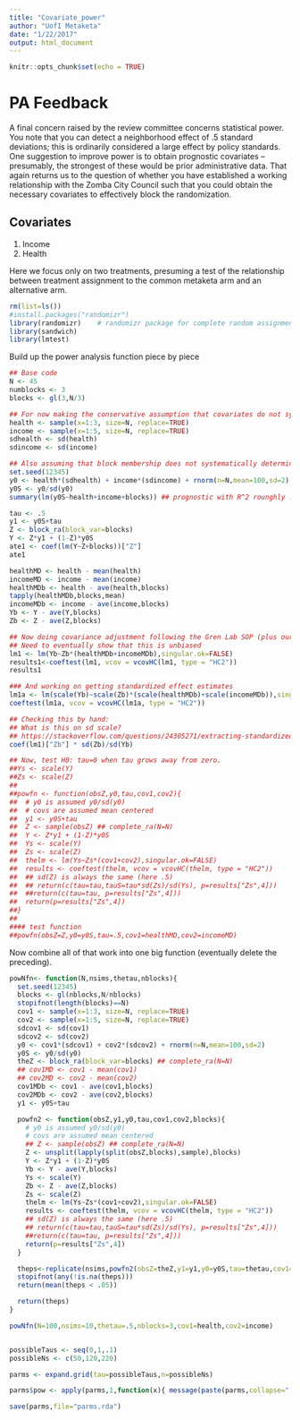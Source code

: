 ```yaml
---
title: "Covariate_power"
author: "UofI Metaketa"
date: "1/22/2017"
output: html_document
---
```


```r
knitr::opts_chunk$set(echo = TRUE)
```

# PA Feedback

A final concern raised by the review committee concerns statistical power. You note that you can detect a neighborhood effect of .5 standard deviations; this is ordinarily considered a large effect by policy standards. One suggestion to improve power is to obtain prognostic covariates – presumably, the strongest of these would be prior administrative data. That again returns us to the question of whether you have established a working relationship with the Zomba City Council such that you could obtain the necessary covariates to effectively block the randomization.

## Covariates
 1. Income
 2. Health

Here we focus only on two treatments, presuming a test of the relationship between treatment assignment to the common metaketa arm and an alternative arm.


```r
rm(list=ls())
#install.packages("randomizr")
library(randomizr)    # randomizr package for complete random assignment
library(sandwich)
library(lmtest)
```

Build up the power analysis function piece by piece
```r
## Base code
N <- 45
numblocks <- 3
blocks <- gl(3,N/3)

## For now making the conservative assumption that covariates do not systematically vary by block
health <- sample(x=1:3, size=N, replace=TRUE)
income <- sample(x=1:5, size=N, replace=TRUE)
sdhealth <- sd(health)
sdincome <- sd(income)

## Also assuming that block membership does not systematically determine control outcome
set.seed(12345)
y0 <- health*(sdhealth) + income*(sdincome) + rnorm(n=N,mean=100,sd=2)
y0S <- y0/sd(y0)
summary(lm(y0S~health+income+blocks)) ## prognostic with R^2 rounghly .5

tau <- .5
y1 <- y0S+tau
Z <- block_ra(block_var=blocks)
Y <- Z*y1 + (1-Z)*y0S
ate1 <- coef(lm(Y~Z+blocks))["Z"]
ate1

healthMD <- health - mean(health)
incomeMD <- income - mean(income)
healthMDb <- health - ave(health,blocks)
tapply(healthMDb,blocks,mean)
incomeMDb <- income - ave(income,blocks)
Yb <- Y - ave(Y,blocks)
Zb <- Z - ave(Z,blocks)

## Now doing covariance adjustment following the Gren Lab SOP (plus our own figuring)
## Need to eventually show that this is unbiased
lm1 <- lm(Yb~Zb*(healthMDb+incomeMDb),singular.ok=FALSE)
results1<-coeftest(lm1, vcov = vcovHC(lm1, type = "HC2"))
results1

### And working on getting standardized effect estimates
lm1a <- lm(scale(Yb)~scale(Zb)*(scale(healthMDb)+scale(incomeMDb)),singular.ok=FALSE)
coeftest(lm1a, vcov = vcovHC(lm1a, type = "HC2"))

## Checking this by hand:
## What is this on sd scale?
## https://stackoverflow.com/questions/24305271/extracting-standardized-coefficients-from-lm-in-r
coef(lm1)["Zb"] * sd(Zb)/sd(Yb)

## Now, test H0: tau=0 when tau grows away from zero.
##Ys <- scale(Y)
##Zs <- scale(Z)
##
##powfn <- function(obsZ,y0,tau,cov1,cov2){
##  # y0 is assumed y0/sd(y0)
##  # covs are assumed mean centered
##  y1 <- y0S+tau
##  Z <- sample(obsZ) ## complete_ra(N=N)
##  Y <- Z*y1 + (1-Z)*y0S
##  Ys <- scale(Y)
##  Zs <- scale(Z)
##  thelm <- lm(Ys~Zs*(cov1+cov2),singular.ok=FALSE)
##  results <- coeftest(thelm, vcov = vcovHC(thelm, type = "HC2"))
##  ## sd(Z) is always the same (here .5)
##  ## return(c(tau=tau,tauS=tau*sd(Zs)/sd(Ys), p=results["Zs",4]))
##  ##return(c(tau=tau, p=results["Zs",4]))
##  return(p=results["Zs",4])
##}
##
#### test function
##powfn(obsZ=Z,y0=y0S,tau=.5,cov1=healthMD,cov2=incomeMD)
```

Now combine all of that work into one big function (eventually delete the preceding).

```r
powNfn<- function(N,nsims,thetau,nblocks){
  set.seed(12345)
  blocks <- gl(nblocks,N/nblocks)
  stopifnot(length(blocks)==N)
  cov1 <- sample(x=1:3, size=N, replace=TRUE)
  cov2 <- sample(x=1:5, size=N, replace=TRUE)
  sdcov1 <- sd(cov1)
  sdcov2 <- sd(cov2)
  y0 <- cov1*(sdcov1) + cov2*(sdcov2) + rnorm(n=N,mean=100,sd=2)
  y0S <- y0/sd(y0)
  theZ <- block_ra(block_var=blocks) ## complete_ra(N=N)
  ## cov1MD <- cov1 - mean(cov1)
  ## cov2MD <- cov2 - mean(cov2)
  cov1MDb <- cov1 - ave(cov1,blocks)
  cov2MDb <- cov2 - ave(cov2,blocks)
  y1 <- y0S+tau

  powfn2 <- function(obsZ,y1,y0,tau,cov1,cov2,blocks){
    # y0 is assumed y0/sd(y0)
    # covs are assumed mean centered
    ## Z <- sample(obsZ) ## complete_ra(N=N)
    Z <- unsplit(lapply(split(obsZ,blocks),sample),blocks)
    Y <- Z*y1 + (1-Z)*y0S
    Yb <- Y - ave(Y,blocks)
    Ys <- scale(Y)
    Zb <- Z - ave(Z,blocks)
    Zs <- scale(Z)
    thelm <- lm(Ys~Zs*(cov1+cov2),singular.ok=FALSE)
    results <- coeftest(thelm, vcov = vcovHC(thelm, type = "HC2"))
    ## sd(Z) is always the same (here .5)
    ## return(c(tau=tau,tauS=tau*sd(Zs)/sd(Ys), p=results["Zs",4]))
    ##return(c(tau=tau, p=results["Zs",4]))
    return(p=results["Zs",4])
  }

  theps<-replicate(nsims,powfn2(obsZ=theZ,y1=y1,y0=y0S,tau=thetau,cov1=cov1MDb,cov2=cov2MDb,blocks=blocks))
  stopifnot(any(!is.na(theps)))
  return(mean(theps < .05))

  return(theps)
}

powNfn(N=100,nsims=10,thetau=.5,nblocks=3,cov1=health,cov2=income)


possibleTaus <- seq(0,1,.1)
possibleNs <- c(50,120,220)

parms <- expand.grid(tau=possibleTaus,n=possibleNs)

parms$pow <- apply(parms,1,function(x){ message(paste(parms,collapse=" ")); powNfn(N=x[[2]],nsims=1000,thetau=x[[1]]) })

save(parms,file="parms.rda")
```

